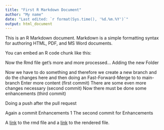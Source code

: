 ```yaml
---
title: "First R Markdown Document"
author: "My name"
date: "Last edited: `r format(Sys.time(), '%d.%m.%Y')`"
output: html_document
---
```


This is an R Markdown document. Markdown is a simple formatting syntax for authoring HTML, PDF, and MS Word documents.

You can embed an R code chunk like this:

Now the Rmd file get's more and more processed...
Adding the new Folder

Now we have to do something and therefore we create a new branch and do the changes here and then doing an
Fast-Forward-Merge to to main-branch
Enter more content (first commit)
There are some even more changes necessary (second commit)
Now there must be done some enhancements (third commit)

Doing a push after the pull request

Again a commit Enhancements 1
The second commit for Enhancements



A [link](https://github.com/tueftla1/RMarkdown_Trial/blob/main/docs/Documents/YAMLHeader.Rmd) to the rmd file and a [link](https://github.com/tueftla1/RMarkdown_Trial/blob/main/docs/Documents/YAMLHeader.html) to the rendered file.